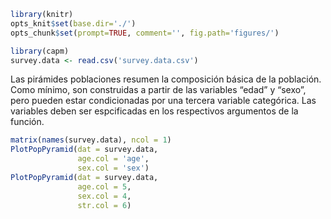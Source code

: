 ```r
library(knitr)
opts_knit$set(base.dir='./')
opts_chunk$set(prompt=TRUE, comment='', fig.path='figures/')
```

```r
library(capm)
survey.data <- read.csv('survey.data.csv')
```

Las pirámides poblaciones resumen la composición básica de la población. Como mínimo, son construidas a partir de las variables "edad" y "sexo", pero pueden estar condicionadas por una tercera variable categórica. Las variables deben ser espcificadas en los respectivos argumentos de la función.

```r
matrix(names(survey.data), ncol = 1)
PlotPopPyramid(dat = survey.data,
               age.col = 'age',
               sex.col = 'sex')
PlotPopPyramid(dat = survey.data,
               age.col = 5,
               sex.col = 4,
               str.col = 6)
```


